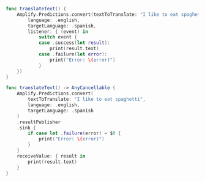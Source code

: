 <BlockSwitcher>

<CodeBlock name="Listener (iOS 11+)">

```swift
func translateText() {
    Amplify.Predictions.convert(textToTranslate: "I like to eat spaghetti",
        language: .english,
        targetLanguage: .spanish,
        listener: { (event) in
            switch event {
            case .success(let result):
                print(result.text)
            case .failure(let error):
                print("Error: \(error)")
            }
    })
}
```

</CodeBlock>

<CodeBlock name="Combine (iOS 13+)">

```swift
func translateText() -> AnyCancellable {
    Amplify.Predictions.convert(
        textToTranslate: "I like to eat spaghetti",
        language: .english,
        targetLanguage: .spanish
    )
    .resultPublisher
    .sink {
        if case let .failure(error) = $0 {
            print("Error: \(error)")
        }
    }
    receiveValue: { result in
        print(result.text)
    }
}
```

</CodeBlock>

</BlockSwitcher>

